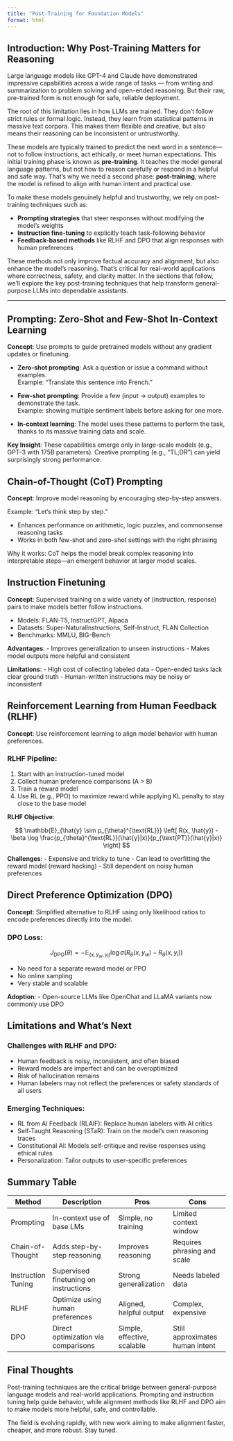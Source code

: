```yaml
---
title: "Post-Training for Foundation Models"
format: html
---
```


## Introduction: Why Post-Training Matters for Reasoning

Large language models like GPT-4 and Claude have demonstrated impressive capabilities across a wide range of tasks — from writing and summarization to problem solving and open-ended reasoning. But their raw, pre-trained form is not enough for safe, reliable deployment.

The root of this limitation lies in how LLMs are trained. They don’t follow strict rules or formal logic. Instead, they learn from statistical patterns in massive text corpora. This makes them flexible and creative, but also means their reasoning can be inconsistent or untrustworthy.

These models are typically trained to predict the next word in a sentence—not to follow instructions, act ethically, or meet human expectations. This initial training phase is known as **pre-training**. It teaches the model general language patterns, but not how to reason carefully or respond in a helpful and safe way. That’s why we need a second phase: **post-training**, where the model is refined to align with human intent and practical use.

To make these models genuinely helpful and trustworthy, we rely on post-training techniques such as:

- **Prompting strategies** that steer responses without modifying the model’s weights  
- **Instruction fine-tuning** to explicitly teach task-following behavior  
- **Feedback-based methods** like RLHF and DPO that align responses with human preferences  

These methods not only improve factual accuracy and alignment, but also enhance the model’s reasoning. That’s critical for real-world applications where correctness, safety, and clarity matter. In the sections that follow, we’ll explore the key post-training techniques that help transform general-purpose LLMs into dependable assistants.

---




## Prompting: Zero-Shot and Few-Shot In-Context Learning

**Concept**: Use prompts to guide pretrained models without any gradient updates or finetuning.

- **Zero-shot prompting**: Ask a question or issue a command without examples.  
  Example: “Translate this sentence into French.”

- **Few-shot prompting**: Provide a few (input → output) examples to demonstrate the task.  
  Example: showing multiple sentiment labels before asking for one more.

- **In-context learning**: The model uses these patterns to perform the task, thanks to its massive training data and scale.

**Key Insight**: These capabilities emerge only in large-scale models (e.g., GPT-3 with 175B parameters). Creative prompting (e.g., “TL;DR”) can yield surprisingly strong performance.

## Chain-of-Thought (CoT) Prompting

**Concept**: Improve model reasoning by encouraging step-by-step answers.

Example: “Let’s think step by step.”

- Enhances performance on arithmetic, logic puzzles, and commonsense reasoning tasks
- Works in both few-shot and zero-shot settings with the right phrasing

Why it works: CoT helps the model break complex reasoning into interpretable steps—an emergent behavior at larger model scales.

## Instruction Finetuning

**Concept**: Supervised training on a wide variety of (instruction, response) pairs to make models better follow instructions.

- Models: FLAN-T5, InstructGPT, Alpaca
- Datasets: Super-NaturalInstructions, Self-Instruct, FLAN Collection
- Benchmarks: MMLU, BIG-Bench

**Advantages**:
- Improves generalization to unseen instructions
- Makes model outputs more helpful and consistent

**Limitations**:
- High cost of collecting labeled data
- Open-ended tasks lack clear ground truth
- Human-written instructions may be noisy or inconsistent

## Reinforcement Learning from Human Feedback (RLHF)

**Concept**: Use reinforcement learning to align model behavior with human preferences.

### RLHF Pipeline:
1. Start with an instruction-tuned model  
2. Collect human preference comparisons (A > B)  
3. Train a reward model  
4. Use RL (e.g., PPO) to maximize reward while applying KL penalty to stay close to the base model

**RLHF Objective**:

$$
\mathbb{E}_{\hat{y} \sim p_{\theta}^{\text{RL}}} \left[ R(x, \hat{y}) - \beta \log \frac{p_{\theta}^{\text{RL}}(\hat{y}|x)}{p_{\text{PT}}(\hat{y}|x)} \right]
$$

**Challenges**:
- Expensive and tricky to tune
- Can lead to overfitting the reward model (reward hacking)
- Still dependent on noisy human preferences

## Direct Preference Optimization (DPO)

**Concept**: Simplified alternative to RLHF using only likelihood ratios to encode preferences directly into the model.

### DPO Loss:

$$
J_{\text{DPO}}(\theta) = -\mathbb{E}_{(x, y_w, y_l)} \log \sigma \left( R_{\theta}(x, y_w) - R_{\theta}(x, y_l) \right)
$$

- No need for a separate reward model or PPO
- No online sampling
- Very stable and scalable

**Adoption**:
- Open-source LLMs like OpenChat and LLaMA variants now commonly use DPO

## Limitations and What’s Next

### Challenges with RLHF and DPO:
- Human feedback is noisy, inconsistent, and often biased
- Reward models are imperfect and can be overoptimized
- Risk of hallucination remains
- Human labelers may not reflect the preferences or safety standards of all users

### Emerging Techniques:
- RL from AI Feedback (RLAIF): Replace human labelers with AI critics
- Self-Taught Reasoning (STaR): Train on the model’s own reasoning traces
- Constitutional AI: Models self-critique and revise responses using ethical rules
- Personalization: Tailor outputs to user-specific preferences

## Summary Table

| Method              | Description                           | Pros                           | Cons                             |
|---------------------|----------------------------------------|---------------------------------|----------------------------------|
| Prompting           | In-context use of base LMs             | Simple, no training             | Limited context window           |
| Chain-of-Thought    | Adds step-by-step reasoning            | Improves reasoning              | Requires phrasing and scale      |
| Instruction Tuning  | Supervised finetuning on instructions  | Strong generalization           | Needs labeled data               |
| RLHF                | Optimize using human preferences       | Aligned, helpful output         | Complex, expensive               |
| DPO                 | Direct optimization via comparisons    | Simple, effective, scalable     | Still approximates human intent  |

## Final Thoughts

Post-training techniques are the critical bridge between general-purpose language models and real-world applications. Prompting and instruction tuning help guide behavior, while alignment methods like RLHF and DPO aim to make models more helpful, safe, and controllable.

The field is evolving rapidly, with new work aiming to make alignment faster, cheaper, and more robust. Stay tuned.
